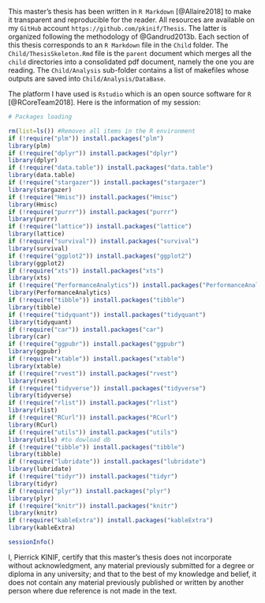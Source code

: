 
\section*{Author's Note}

This master's thesis has been written in `R Markdown` [@Allaire2018] to make it transparent and reproducible for the reader. All resources are available on my `GitHub` account\footnote{For now, the repository containing my thesis project is private. If you wish to get an access to it, please send me an email to \texttt{pierrick-kinif@hotmail.be}.} `https://github.com/pkinif/Thesis`. The latter is organized following the methodology of @Gandrud2013b. Each section of this thesis corresponds to an `R Markdown` file in the `Child` folder. The `Child/ThesisSkeleton.Rmd` file is the `parent` document which merges all the `child` directories into a consolidated pdf document, namely the one you are reading. The `Child/Analysis` sub-folder contains a list of makefiles whose outputs are saved into  `Child/Analysis/DataBase`.

The platform I have used is `Rstudio` which is an open source software for `R` [@RCoreTeam2018]. Here is the information of my session: 


```r


# Packages loading 

rm(list=ls()) #Removes all items in the R environment
if (!require("plm")) install.packages("plm")
library(plm) 
if (!require("dplyr")) install.packages("dplyr")
library(dplyr) 
if (!require("data.table")) install.packages("data.table")
library(data.table)
if (!require("stargazer")) install.packages("stargazer")
library(stargazer)
if (!require("Hmisc")) install.packages("Hmisc")
library(Hmisc)
if (!require("purrr")) install.packages("purrr")
library(purrr)
if (!require("lattice")) install.packages("lattice")
library(lattice)
if (!require("survival")) install.packages("survival")
library(survival)
if (!require("ggplot2")) install.packages("ggplot2")
library(ggplot2)
if (!require("xts")) install.packages("xts")
library(xts) 
if (!require("PerformanceAnalytics")) install.packages("PerformanceAnalytics")
library(PerformanceAnalytics) 
if (!require("tibble")) install.packages("tibble")
library(tibble) 
if (!require("tidyquant")) install.packages("tidyquant")
library(tidyquant) 
if (!require("car")) install.packages("car")
library(car)
if (!require("ggpubr")) install.packages("ggpubr")
library(ggpubr)
if (!require("xtable")) install.packages("xtable")
library(xtable)
if (!require("rvest")) install.packages("rvest")
library(rvest) 
if (!require("tidyverse")) install.packages("tidyverse")
library(tidyverse)
if (!require("rlist")) install.packages("rlist")
library(rlist)
if (!require("RCurl")) install.packages("RCurl")
library(RCurl)
if (!require("utils")) install.packages("utils")
library(utils) #to dowload db
if (!require("tibble")) install.packages("tibble")
library(tibble) 
if (!require("lubridate")) install.packages("lubridate")
library(lubridate) 
if (!require("tidyr")) install.packages("tidyr")
library(tidyr)
if (!require("plyr")) install.packages("plyr")
library(plyr)
if (!require("knitr")) install.packages("knitr")
library(knitr)
if (!require("kableExtra")) install.packages("kableExtra")
library(kableExtra)
```


```r
sessionInfo()
```

\newpage

\section*{Author's Declaration}
\hspace{0pt}
\vfill
\noindent I, Pierrick KINIF, certify that this master's thesis does not incorporate without acknowledgment, any material previously submitted for a degree or diploma in any university; and that to the best of my knowledge and belief, it does not contain any material previously published or written by another person where due reference is not made in the text.

\vspace*{3cm}

\noindent\hrulefill\hrulefill\hrulefill\hfill\hrulefill\hrulefill

\noindent\small\textsc{signed}\hfill\textsc{dated}
\vfill
\hspace{0pt}
